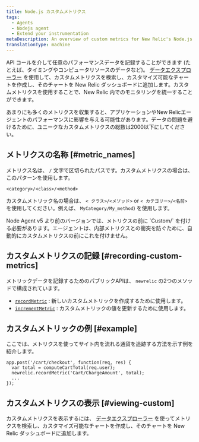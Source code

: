 ```yaml
---
title: Node.js カスタムメトリクス
tags:
  - Agents
  - Nodejs agent
  - Extend your instrumentation
metaDescription: An overview of custom metrics for New Relic's Node.js agent and how to implement them for your application.
translationType: machine
---
```


API コールを介して任意のパフォーマンスデータを記録することができます (たとえば、タイミングやコンピュータリソースのデータなど)。 [データエクスプローラー](/docs/query-your-data/explore-query-data/data-explorer/introduction-data-explorer) を使用して、カスタムメトリクスを検索し、カスタマイズ可能なチャートを作成し、そのチャートを New Relic ダッシュボードに追加します。カスタムメトリクスを使用することで、New Relic 内でのモニタリングを統一することができます。

<Callout variant="caution">
  あまりにも多くのメトリクスを収集すると、アプリケーションやNew Relicエージェントのパフォーマンスに影響を与える可能性があります。データの問題を避けるために、ユニークなカスタムメトリクスの総数は2000以下にしてください。
</Callout>

## メトリクスの名称 [#metric_names]

メトリクス名は、 `/` 文字で区切られたパスです。カスタムメトリクスの場合は、このパターンを使用します。

```
<category>/<class>/<method>
```

カスタムメトリック名の場合は、 `< クラス>/<メソッド>` or `< カテゴリー>/<名前>` を使用してください。例えば、 `MyCategory/My_method`) を使用します。

<Callout variant="important">
  Node Agent v5 より前のバージョンでは、メトリクスの前に `Custom/` を付ける必要があります。エージェントは、内部メトリクスとの衝突を防ぐために、自動的にカスタムメトリクスの前にこれを付けません。
</Callout>

## カスタムメトリクスの記録 [#recording-custom-metrics]

メトリックデータを記録するためのパブリックAPIは、 `newrelic` の2つのメソッドで構成されています。

* [`recordMetric`](/docs/agents/nodejs-agent/supported-features/nodejs-agent-api#record_metric) : 新しいカスタムメトリックを作成するために使用します。
* [`incrementMetric`](/docs/agents/nodejs-agent/supported-features/nodejs-agent-api#increment_metric) : カスタムメトリックの値を更新するために使用します。

## カスタムメトリックの例 [#example]

ここでは、メトリクスを使ってサイト内を流れる通貨を追跡する方法を示す例を紹介します。

```
app.post('/cart/checkout', function(req, res) {
  var total = computeCartTotal(req.user);
  newrelic.recordMetric('Cart/ChargeAmount', total);
  ...
});
```

## カスタムメトリクスの表示 [#viewing-custom]

カスタムメトリクスを表示するには、 [データエクスプローラー](/docs/query-your-data/explore-query-data/data-explorer/introduction-data-explorer) を使ってメトリクスを検索し、カスタマイズ可能なチャートを作成し、そのチャートを New Relic ダッシュボードに追加します。